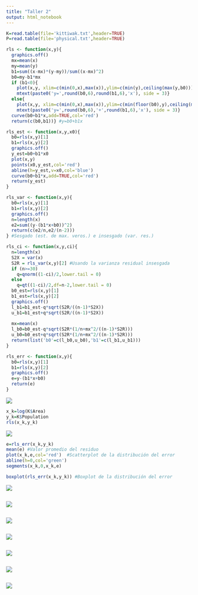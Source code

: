 ```yaml
---
title: "Taller 2"
output: html_notebook
---
```

```r
K=read.table(file='kittiwak.txt',header=TRUE)
P=read.table(file='physical.txt',header=TRUE)

rls <- function(x,y){
  graphics.off()
  mx=mean(x)
  my=mean(y)
  b1=sum((x-mx)*(y-my))/sum((x-mx)^2)
  b0=my-b1*mx
  if (b1<0){
    plot(x,y, xlim=c(min(0,x),max(x)),ylim=c(min(y),ceiling(max(y,b0))))
    mtext(paste0('y=',round(b0,6),round(b1,6),'x'), side = 3)}
  else{
    plot(x,y, xlim=c(min(0,x),max(x)),ylim=c(min(floor(b0),y),ceiling(max(y))))
    mtext(paste0('y=',round(b0,6),'+',round(b1,6),'x'), side = 3)}
  curve(b0+b1*x,add=TRUE,col='red')
  return(c(b0,b1))} #y=b0+b1x

rls_est <- function(x,y,x0){
  b0=rls(x,y)[1]
  b1=rls(x,y)[2]
  graphics.off()
  y_est=b0+b1*x0
  plot(x,y)
  points(x0,y_est,col='red')
  abline(h=y_est,v=x0,col='blue')
  curve(b0+b1*x,add=TRUE,col='red')
  return(y_est)
}

rls_var <- function(x,y){
  b0=rls(x,y)[1]
  b1=rls(x,y)[2]
  graphics.off()
  n=length(x)
  e2=sum((y-(b1*x+b0))^2)
  return(c(e2/n,e2/(n-2))) 
} #Sesgado (est. de max. veros.) e insesgado (var. res.)

rls_ci <- function(x,y,ci){
  n=length(x)
  S2X = var(x)
  S2R = rls_var(x,y)[2] #Usando la varianza residual insesgada
  if (n>=30)
    q=qnorm((1-ci)/2,lower.tail = 0)
  else
    q=qt((1-ci)/2,df=n-2,lower.tail = 0)
  b0_est=rls(x,y)[1]
  b1_est=rls(x,y)[2]
  graphics.off()
  l_b1=b1_est-q*sqrt(S2R/((n-1)*S2X))
  u_b1=b1_est+q*sqrt(S2R/((n-1)*S2X))
  
  mx=mean(x)
  l_b0=b0_est-q*sqrt(S2R*(1/n+mx^2/((n-1)*S2R)))
  u_b0=b0_est+q*sqrt(S2R*(1/n+mx^2/((n-1)*S2R)))
  return(list('b0'=c(l_b0,u_b0),'b1'=c(l_b1,u_b1)))
}

rls_err <- function(x,y){
  b0=rls(x,y)[1]
  b1=rls(x,y)[2]
  graphics.off()
  e=y-(b1*x+b0)
  return(e)
}
```
![](p1.png)
```r
x_k=log(K$Area)
y_k=K$Population
rls(x_k,y_k)
```
![](p1a.png)
```r
e=rls_err(x_k,y_k)
mean(e) #Valor promedio del residuo
plot(x_k,e,col='red')  #Scatterplot de la distribución del error
abline(h=0,col='green')
segments(x_k,0,x_k,e)  
```
```r
boxplot(rls_err(x_k,y_k)) #Boxplot de la distribución del error
```
![](p1b.png)
```r

```
![](p1c.png)
```r

```
![](p1d.png)
```r

```
![](p2.png)
```r

```
![](p2a.png)
```r

```
![](p2b.png)
```r

```
![](p2c.png)
```r

```
